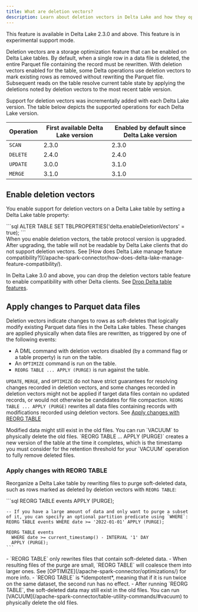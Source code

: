 ```yaml
---
title: What are deletion vectors?
description: Learn about deletion vectors in Delta Lake and how they optimize storage
---
```



<Aside type="note">
  This feature is available in Delta Lake 2.3.0 and above. This feature is in
  experimental support mode.
</Aside>

Deletion vectors are a storage optimization feature that can be enabled on Delta Lake tables. By default, when a single row in a data file is deleted, the entire Parquet file containing the record must be rewritten. With deletion vectors enabled for the table, some Delta operations use deletion vectors to mark existing rows as removed without rewriting the Parquet file. Subsequent reads on the table resolve current table state by applying the deletions noted by deletion vectors to the most recent table version.

Support for deletion vectors was incrementally added with each Delta Lake version. The table below depicts the supported operations for each Delta Lake version.

| Operation | First available Delta Lake version | Enabled by default since Delta Lake version |
| --- | --- | --- |
| `SCAN` | 2.3.0 | 2.3.0 |
| `DELETE` | 2.4.0 | 2.4.0 |
| `UPDATE` | 3.0.0 | 3.1.0 |
| `MERGE` | 3.1.0 | 3.1.0 |

## Enable deletion vectors

You enable support for deletion vectors on a Delta Lake table by setting a Delta Lake table property:

<Tabs>
  <TabItem label="SQL">
    ```sql
    ALTER TABLE <table_name> SET TBLPROPERTIES('delta.enableDeletionVectors' = true);
    ```
  </TabItem>
</Tabs>

<Aside type="caution" title="Warning">
When you enable deletion vectors, the table protocol version is upgraded. After upgrading, the table will not be readable by Delta Lake clients that do not support deletion vectors. See [How does Delta Lake manage feature compatibility?](/apache-spark-connector/how-does-delta-lake-manage-feature-compatibility/).

In Delta Lake 3.0 and above, you can drop the deletion vectors table feature to enable compatibility with other Delta clients. See [Drop Delta table features](/apache-spark-connector/drop-delta-table-features/).

</Aside>

## Apply changes to Parquet data files

Deletion vectors indicate changes to rows as soft-deletes that logically modify existing Parquet data files in the Delta Lake tables. These changes are applied physically when data files are rewritten, as triggered by one of the following events:

- A DML command with deletion vectors disabled (by a command flag or a table property) is run on the table.
- An `OPTIMIZE` command is run on the table.
- `REORG TABLE ... APPLY (PURGE)` is run against the table.

`UPDATE`, `MERGE`, and `OPTIMIZE` do not have strict guarantees for resolving changes recorded in deletion vectors, and some changes recorded in deletion vectors might not be applied if target data files contain no updated records, or would not otherwise be candidates for file compaction. `REORG TABLE ... APPLY (PURGE)` rewrites all data files containing records with modifications recorded using deletion vectors. See [Apply changes with REORG TABLE](#apply-changes-with-reorg-table)

<Aside type="note">
  Modified data might still exist in the old files. You can run `VACUUM` to
  physically delete the old files. `REORG TABLE ... APPLY (PURGE)` creates a new
  version of the table at the time it completes, which is the timestamp you must
  consider for the retention threshold for your `VACUUM` operation to fully
  remove deleted files.
</Aside>

### Apply changes with REORG TABLE

Reorganize a Delta Lake table by rewriting files to purge soft-deleted data, such as rows marked as deleted by deletion vectors with `REORG TABLE`:

<Tabs>
  <TabItem label="SQL">
    ```sql
    REORG TABLE events APPLY (PURGE);

    -- If you have a large amount of data and only want to purge a subset of it, you can specify an optional partition predicate using `WHERE`:
    REORG TABLE events WHERE date >= '2022-01-01' APPLY (PURGE);

    REORG TABLE events
      WHERE date >= current_timestamp() - INTERVAL '1' DAY
      APPLY (PURGE);
    ```

  </TabItem>
</Tabs>

<Aside type="note">
  - `REORG TABLE` only rewrites files that contain soft-deleted data. - When
  resulting files of the purge are small, `REORG TABLE` will coalesce them into
  larger ones. See [OPTIMIZE](/apache-spark-connector/optimizations/) for more
  info. - `REORG TABLE` is *idempotent*, meaning that if it is run twice on the
  same dataset, the second run has no effect. - After running `REORG TABLE`, the
  soft-deleted data may still exist in the old files. You can run
  [VACUUM](/apache-spark-connector/table-utility-commands/#vacuum) to physically
  delete the old files.
</Aside>
